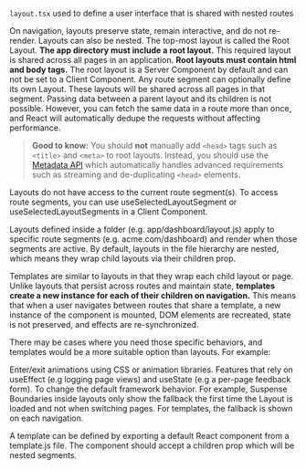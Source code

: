 `layout.tsx` used to define a user interface that is shared with nested routes

On navigation, layouts preserve state, remain interactive, and do not re-render. Layouts can also be nested.
The top-most layout is called the Root Layout. **The app directory must include a root layout.** This required layout is shared across all pages in an application. **Root layouts must contain html and body tags.**
The root layout is a Server Component by default and can not be set to a Client Component.
Any route segment can optionally define its own Layout. These layouts will be shared across all pages in that segment.
Passing data between a parent layout and its children is not possible. However, you can fetch the same data in a route more than once, and React will automatically dedupe the requests without affecting performance.
> **Good to know:** You should **not** manually add `<head>` tags such as `<title>` and `<meta>` to root layouts. Instead, you should use the [Metadata API](/docs/app/api-reference/file-conventions/metadata) which automatically handles advanced requirements such as streaming and de-duplicating `<head>` elements.

Layouts do not have access to the current route segment(s). To access route segments, you can use useSelectedLayoutSegment or useSelectedLayoutSegments in a Client Component.

Layouts defined inside a folder (e.g. app/dashboard/layout.js) apply to specific route segments (e.g. acme.com/dashboard) and render when those segments are active. By default, layouts in the file hierarchy are nested, which means they wrap child layouts via their children prop.

Templates are similar to layouts in that they wrap each child layout or page. Unlike layouts that persist across routes and maintain state, **templates create a new instance for each of their children on navigation.** This means that when a user navigates between routes that share a template, a new instance of the component is mounted, DOM elements are recreated, state is not preserved, and effects are re-synchronized.

There may be cases where you need those specific behaviors, and templates would be a more suitable option than layouts. For example:

Enter/exit animations using CSS or animation libraries.
Features that rely on useEffect (e.g logging page views) and useState (e.g a per-page feedback form).
To change the default framework behavior. For example, Suspense Boundaries inside layouts only show the fallback the first time the Layout is loaded and not when switching pages. For templates, the fallback is shown on each navigation.

A template can be defined by exporting a default React component from a template.js file. The component should accept a children prop which will be nested segments.
